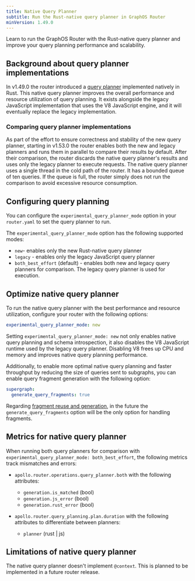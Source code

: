 ```yaml
---
title: Native Query Planner
subtitle: Run the Rust-native query planner in GraphOS Router
minVersion: 1.49.0
---
```


<PreviewFeature />

Learn to run the GraphOS Router with the Rust-native query planner and improve your query planning performance and scalability.

## Background about query planner implementations

In v1.49.0 the router introduced a [query planner](/graphos/routing/about-router#query-planning) implemented natively in Rust. This native query planner improves the overall performance and resource utilization of query planning. It exists alongside the legacy JavaScript implementation that uses the V8 JavaScript engine, and it will eventually replace the legacy implementation.

### Comparing query planner implementations

As part of the effort to ensure correctness and stability of the new query planner, starting in v1.53.0 the router enables both the new and legacy planners and runs them in parallel to compare their results by default. After their comparison, the router discards the native query planner's results and uses only the legacy planner to execute requests. The native query planner uses a single thread in the cold path of the router. It has a bounded queue of ten queries. If the queue is full, the router simply does not run the comparison to avoid excessive resource consumption.

## Configuring query planning

You can configure the `experimental_query_planner_mode` option in your `router.yaml` to set the query planner to run.

The `experimental_query_planner_mode` option has the following supported modes:

- `new`- enables only the new Rust-native query planner
- `legacy` - enables only the legacy JavaScript query planner 
- `both_best_effort` (default) - enables both new and legacy query planners for comparison. The legacy query planner is used for execution. 

<MinVersion version="1.56.0">

## Optimize native query planner

</MinVersion>

To run the native query planner with the best performance and resource utilization, configure your router with the following options:

```yaml title="router.yaml"
experimental_query_planner_mode: new
```

Setting `experimental_query_planner_mode: new` not only enables native query planning and schema introspection, it also disables the V8 JavaScript runtime used by the legacy query planner. Disabling V8 frees up CPU and memory and improves native query planning performance.

Additionally, to enable more optimal native query planning and faster throughput by reducing the size of queries sent to subgraphs, you can enable query fragment generation with the following option:

```yaml title="router.yaml"
supergraph:
  generate_query_fragments: true
```

<Note>

Regarding [fragment reuse and generation](/router/configuration/overview#fragment-reuse-and-generation), in the future the `generate_query_fragments` option will be the only option for handling fragments.

</Note>

## Metrics for native query planner

When running both query planners for comparison with `experimental_query_planner_mode: both_best_effort`, the following metrics track mismatches and errors:

- `apollo.router.operations.query_planner.both` with the following attributes:
    - `generation.is_matched` (bool)
    - `generation.js_error` (bool)
    - `generation.rust_error` (bool)

- `apollo.router.query_planning.plan.duration` with the following attributes to differentiate between planners:
    - `planner` (rust | js)

## Limitations of native query planner

The native query planner doesn't implement `@context`. This is planned to be implemented in a future router release.
